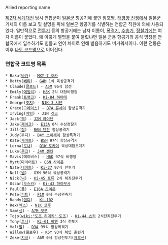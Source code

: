 Allied reporting name

[[제2차 세계대전]] 당시 연합군이 [[일본군]] 항공기에 붙인 암호명. [[태평양 전쟁]]에서 일본군 기체의 이름 보고 및 설명을 위해 일본군 항공기를 식별하는 연합군 직원에 의해 사용되었다. 일반적으로 [[전투기]] 등의 항공기에는 남자 이름이, [[폭격기]], [[수송기]], [[정찰기]]에는 여자 이름이 붙었다. 왜 이렇게 별명을 붙여 불렀냐면 일본 군용 항공기의 공식 명칭은 연합국에서 입수하기도 힘들고 언어 차이로 인해 발음하기도 버거워서이다. 이런 전통은 이후 [[나토 코드명]]으로 이어진다.

=== 연합국 코드명 목록 ===
 * Baka([[바카]]) - [[MXY-7 오카]]
 * Betty([[베티]]) - [[G4M]] 1식 육상공격기
 * Claude([[클로드]]) - [[A5M]] 96식 함전
 * Emily([[에밀리]]) - [[H8K]] 2식 대형비행정
 * Frank([[프랭크]]) - [[Ki-84 하야테]]
 * George([[조지]]) - [[N1K-J 시덴]]
 * Grace([[그레이스]]) - [[B7A 류세이]] 함상공격기
 * Irving([[어빙]]) - J1N [[겟코]]
 * Jack([[잭]]) - [[J2M 라이덴]]
 * Jake([[제이크]]) - [[E13A]] 0식 수상정찰기
 * Jill([[질]]) - [[B6N 텐잔]] 함상공격기
 * Judy(주디) - [[D4Y 스이세이]] 함상폭격기
 * Kate([[케이트]]) - [[B5N]] 97식 함상공격기
 * Lorna([[로나]]) - [[Q1W 토카이]] 육상대잠초계기
 * Luke([[루크]]) - [[J4M 센덴]]
 * Mavis(메이비스) - [[H6K]] 97식 비행정
 * Myrt(마이어트) - [[C6N 사이운]]
 * Nate([[네이트]]) - [[Ki-27]] 97식 전투기
 * Nell([[넬]]) - G3M 96식 육상공격기
 * Nick([[닉]]) - [[Ki-45 토류]] 2식 복좌전투기
 * Oscar([[오스카]]) - [[Ki-43 하야부사]]
 * Paul([[폴]]) - [[E16A 즈이운]]
 * Pete([[피트]]) - [[F1M]] 0식 수상관측기
 * Randy([[랜디]]) - [[Ki-102]]
 * Rex([[렉스]]) - [[N1K 쿄후]]
 * Sam([[샘]]) - [[A7M 렛푸]]
 * Tojo([[wiki:"도조 히데키" 도조]]) - [[Ki-44 쇼키]] 2식단좌전투기
 * Tony([[토니]]) - [[Ki-61 히엔]] 3식 전투기
 * Val([[발]]) - [[D3A]] 99식 함상폭격기
 * Willow(윌로우) - K5Y 93식 복엽 훈련기
 * Zeke([[지크]]) - A6M 0식 함상전투기([[제로센]])
